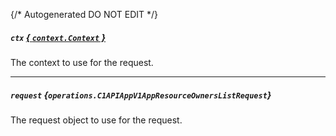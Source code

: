 {/* Autogenerated DO NOT EDIT  */}

##### `ctx` [*{ `context.Context` }*](https://pkg.go.dev/context#Context)
The context to use for the request.

---
##### `request` *{`operations.C1APIAppV1AppResourceOwnersListRequest`}*
The request object to use for the request.
<Collapsible openLabel={Labels.showProperties} closeLabel={Labels.hideProperties}>
    <C1APIAppV1AppResourceOwnersListRequest/>
</Collapsible>


